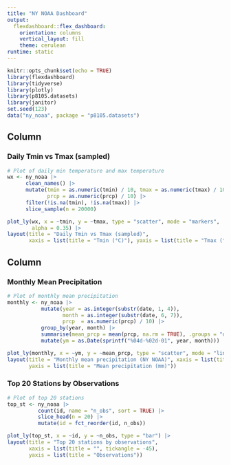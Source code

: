 ```yaml
---
title: "NY NOAA Dashboard"
output:
  flexdashboard::flex_dashboard:
    orientation: columns
    vertical_layout: fill
    theme: cerulean
runtime: static
---
```


```r
knitr::opts_chunk$set(echo = TRUE)
library(flexdashboard)
library(tidyverse)
library(plotly)
library(p8105.datasets)
library(janitor)
set.seed(123)
data("ny_noaa", package = "p8105.datasets")
```

Column {data-width=650}
---
### Daily Tmin vs Tmax (sampled)
```r
# Plot of daily min temperature and max temperature
wx <- ny_noaa |>
      clean_names() |>
      mutate(tmin = as.numeric(tmin) / 10, tmax = as.numeric(tmax) / 10,
             prcp = as.numeric(prcp) / 10) |>
      filter(!is.na(tmin), !is.na(tmax)) |>
      slice_sample(n = 20000)

plot_ly(wx, x = ~tmin, y = ~tmax, type = "scatter", mode = "markers", 
        alpha = 0.35) |>
layout(title = "Daily Tmin vs Tmax (sampled)", 
       xaxis = list(title = "Tmin (°C)"), yaxis = list(title = "Tmax (°C)"))
```

Column {data-width=350}
---
### Monthly Mean Precipitation
```r
# Plot of monthly mean precipitation
monthly <- ny_noaa |>
           mutate(year = as.integer(substr(date, 1, 4)), 
                  month = as.integer(substr(date, 6, 7)),
                  prcp  = as.numeric(prcp) / 10) |>
           group_by(year, month) |>
           summarise(mean_prcp = mean(prcp, na.rm = TRUE), .groups = "drop") |>
           mutate(ym = as.Date(sprintf("%04d-%02d-01", year, month)))

plot_ly(monthly, x = ~ym, y = ~mean_prcp, type = "scatter", mode = "lines") |>
layout(title = "Monthly mean precipitation (NY NOAA)", xaxis = list(title = ""),
       yaxis = list(title = "Mean precipitation (mm)"))
```

### Top 20 Stations by Observations
```r
# Plot of top 20 stations
top_st <- ny_noaa |>
          count(id, name = "n_obs", sort = TRUE) |>
          slice_head(n = 20) |>
          mutate(id = fct_reorder(id, n_obs)) 

plot_ly(top_st, x = ~id, y = ~n_obs, type = "bar") |>
layout(title = "Top 20 stations by observations", 
       xaxis = list(title = "", tickangle = -45),
       yaxis = list(title = "Observations"))
```